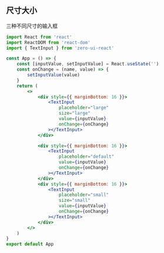 ## 尺寸大小

三种不同尺寸的输入框

```jsx
import React from 'react'
import ReactDOM from 'react-dom'
import { TextInput } from 'zero-ui-react'

const App = () => {
    const [inputValue, setInputValue] = React.useState('')
    const onChange = (name, value) => {
        setInputValue(value)
    }
    return (
        <>
            <div style={{ marginBottom: 16 }}>
                <TextInput
                    placeholder="large"
                    size="large"
                    value={inputValue}
                    onChange={onChange}
                ></TextInput>
            </div>

            <div style={{ marginBottom: 16 }}>
                <TextInput
                    placeholder="default"
                    value={inputValue}
                    onChange={onChange}
                ></TextInput>
            </div>
            <div style={{ marginBottom: 16 }}>
                <TextInput
                    placeholder="small"
                    size="small"
                    value={inputValue}
                    onChange={onChange}
                ></TextInput>
            </div>
        </>
    )
}
export default App
```
